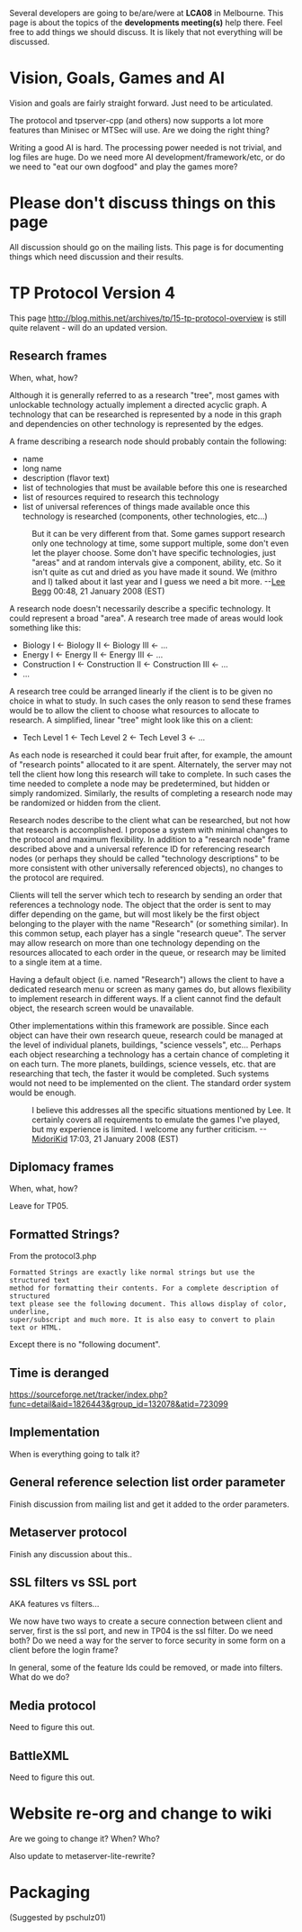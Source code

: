 Several developers are going to be/are/were at '''LCA08''' in Melbourne. This page is about the topics of the '''developments meeting(s)''' help there. Feel free to add things we should discuss. It is likely that not everything will be discussed.

= Vision, Goals, Games and AI =
Vision and goals are fairly straight forward. Just need to be articulated.

The protocol and tpserver-cpp (and others) now supports a lot more features than Minisec or MTSec will use. Are we doing the right thing?

Writing a good AI is hard. The processing power needed is not trivial, and log files are huge. Do we need more AI development/framework/etc, or do we need to "eat our own dogfood" and play the games more?

= Please don't discuss things on this page =

All discussion should go on the mailing lists. This page is for documenting things which need discussion and their results.

= TP Protocol Version 4 =

This page http://blog.mithis.net/archives/tp/15-tp-protocol-overview is still quite relavent - will do an updated version.

== Research frames ==
When, what, how?

Although it is generally referred to as a research "tree", most games with unlockable technology actually implement a directed acyclic graph.  A technology that can be researched is represented by a node in this graph and dependencies on other technology is represented by the edges.

A frame describing a research node should probably contain the following:

* name
* long name
* description (flavor text)
* list of technologies that must be available before this one is researched
* list of resources required to research this technology
* list of universal references of things made available once this technology is researched (components, other technologies, etc...)

: But it can be very different from that. Some games support research only one technology at time, some support multiple, some don't even let the player choose. Some don't have specific technologies, just "areas" and at random intervals give a component, ability, etc. So it isn't quite as cut and dried as you have made it sound. We (mithro and I) talked about it last year and I guess we need a bit more. --[[User:Lee Begg|Lee Begg]] 00:48, 21 January 2008 (EST)

A research node doesn't necessarily describe a specific technology.  It could represent a broad "area".  A research tree made of areas would look something like this:

* Biology I <- Biology II <- Biology III <- ...
* Energy I <- Energy II <- Energy III <- ...
* Construction I <- Construction II <- Construction III <- ...
* ...

A research tree could be arranged linearly if the client is to be given no choice in what to study.  In such cases the only reason to send these frames would be to allow the client to choose what resources to allocate to research.  A simplified, linear "tree" might look like this on a client:

* Tech Level 1 <- Tech Level 2 <- Tech Level 3 <- ... 

As each node is researched it could bear fruit after, for example, the amount of "research points" allocated to it are spent.  Alternately, the server may not tell the client how long this research will take to complete.  In such cases the time needed to complete a node may be predetermined, but hidden or simply randomized.  Similarly, the results of completing a research node may be randomized or hidden from the client.  

Research nodes describe to the client what can be researched, but not how that research is accomplished.  I propose a system with minimal changes to the protocol and maximum flexibility.  In addition to a "research node" frame described above and a universal reference ID for referencing research nodes (or perhaps they should be called "technology descriptions" to be more consistent with other universally referenced objects), no changes to the protocol are required.

Clients will tell the server which tech to research by sending an order that references a technology node.  The object that the order is sent to may differ depending on the game, but will most likely be the first object belonging to the player with the name "Research" (or something similar).  In this common setup, each player has a single "research queue".  The server may allow research on more than one technology depending on the resources allocated to each order in the queue, or research may be limited to a single item at a time.

Having a default object (i.e. named "Research") allows the client to have a dedicated research menu or screen as many games do, but allows flexibility to implement research in different ways.  If a client cannot find the default object, the research screen would be unavailable.

Other implementations within this framework are possible.  Since each object can have their own research queue, research could be managed at the level of individual planets, buildings, "science vessels", etc...  Perhaps each object researching a technology has a certain chance of completing it on each turn.  The more planets, buildings, science vessels, etc. that are researching that tech, the faster it would be completed.  Such systems would not need to be implemented on the client.  The standard order system would be enough.

: I believe this addresses all the specific situations mentioned by Lee.  It certainly covers all requirements to emulate the games I've played, but my experience is limited.  I welcome any further criticism. --[[User:MidoriKid|MidoriKid]] 17:03, 21 January 2008 (EST)

== Diplomacy frames ==
When, what, how?

Leave for TP05.

== Formatted Strings? ==

From the protocol3.php
<pre>
Formatted Strings are exactly like normal strings but use the structured text
method for formatting their contents. For a complete description of structured
text please see the following document. This allows display of color, underline,
super/subscript and much more. It is also easy to convert to plain text or HTML.
</pre>

Except there is no "following document".

== Time is deranged ==

https://sourceforge.net/tracker/index.php?func=detail&aid=1826443&group_id=132078&atid=723099

== Implementation ==
When is everything going to talk it?

== General reference selection list order parameter ==
Finish discussion from mailing list and get it added to the order parameters.

== Metaserver protocol ==

Finish any discussion about this..

== SSL filters vs SSL port ==
AKA features vs filters...

We now have two ways to create a secure connection between client and server, first is the ssl port, and new in TP04 is the ssl filter. Do we need both? Do we need a way for the server to force security in some form on a client before the login frame?

In general, some of the feature Ids could be removed, or made into filters. What do we do?

== Media protocol ==

Need to figure this out.

== BattleXML ==

Need to figure this out.

= Website re-org and change to wiki =
Are we going to change it? When? Who?

Also update to metaserver-lite-rewrite?

= Packaging =
(Suggested by pschulz01)